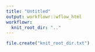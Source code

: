 ```yaml
---
title: "Untitled"
output: workflowr::wflow_html
workflowr:
  knit_root_dir: ".."
---
```


```r
file.create("knit_root_dir.txt")
```
